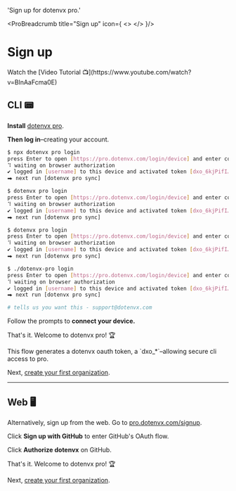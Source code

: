 

  'Sign up for dotenvx pro.'

<ProBreadcrumb title="Sign up" icon={
  <>
    <DotenvxProIcon className="h-9 w-9 text-[#0080FF]"/>
  </>
}/>
# Sign up
<GuideHeading lead={description} />

<Note>
Watch the [Video Tutorial 📺](https://www.youtube.com/watch?v=BlnAaFcma0E)
</Note>

## CLI 📟

**Install** [dotenvx pro](https://github.com/dotenvx/dotenvx-pro).

<InstallProCodeGroup />

**Then log in**–creating your account.

<CodeGroup>

```bash {{ title: "Npm" }}
$ npx dotenvx pro login
press Enter to open [https://pro.dotenvx.com/login/device] and enter code [D9C1-03BC]... (Y/n)
⠹ waiting on browser authorization
✔ logged in [username] to this device and activated token [dxo_6kjPifI…]
⮕ next run [dotenvx pro sync]
```

```bash {{ title: "Curl" }}
$ dotenvx pro login
press Enter to open [https://pro.dotenvx.com/login/device] and enter code [D9C1-03BC]... (Y/n)
⠹ waiting on browser authorization
✔ logged in [username] to this device and activated token [dxo_6kjPifI…]
⮕ next run [dotenvx pro sync]
```

```bash {{ title: "Brew" }}
$ dotenvx pro login
press Enter to open [https://pro.dotenvx.com/login/device] and enter code [D9C1-03BC]... (Y/n)
⠹ waiting on browser authorization
✔ logged in [username] to this device and activated token [dxo_6kjPifI…]
⮕ next run [dotenvx pro sync]

```

```bash {{ title: "GitHub Releases" }}
$ ./dotenvx-pro login
press Enter to open [https://pro.dotenvx.com/login/device] and enter code [D9C1-03BC]... (Y/n)
⠹ waiting on browser authorization
✔ logged in [username] to this device and activated token [dxo_6kjPifI…]
⮕ next run [dotenvx pro sync]
```

```bash {{ title: "Windows" }}
# tells us you want this - support@dotenvx.com
```

</CodeGroup>

Follow the prompts to **connect your device.**

<ScreenshotBrowser url='https://github.com/user-attachments/assets/5369b5d4-5c2b-4bc6-94f2-97f55d2ca194' www='pro.dotenvx.com' width='md:w-4/6' />

That's it. Welcome to dotenvx pro! 🏆

<Note>
  This flow generates a dotenvx oauth token, a `dxo_*`–allowing secure cli access to pro.
</Note>

Next, [create your first organization](/docs/pro/new-organization). 

<hr/>

## Web 🖥️

Alternatively, sign up from the web. Go to [pro.dotenvx.com/signup](https://pro.dotenvx.com/signup).

<ScreenshotBrowser url='https://github.com/user-attachments/assets/21c9a2f7-46a8-41ba-9191-a502c8aae855' www='pro.dotenvx.com' width='md:w-4/6' />

Click **Sign up with GitHub** to enter GitHub's OAuth flow.

<ScreenshotBrowser url='https://github.com/user-attachments/assets/58ce2673-d33f-4ace-9696-33ecde6e4093' www='github.com' width='md:w-4/6' />

Click **Authorize dotenvx** on GitHub.

<ScreenshotBrowser url='https://github.com/user-attachments/assets/887d0b38-8fbe-426d-9665-60e2c5b76bd2' www='pro.dotenvx.com' width='md:w-4/6' />

That's it. Welcome to dotenvx pro! 🏆

Next, [create your first organization](/docs/pro/new-organization). 
